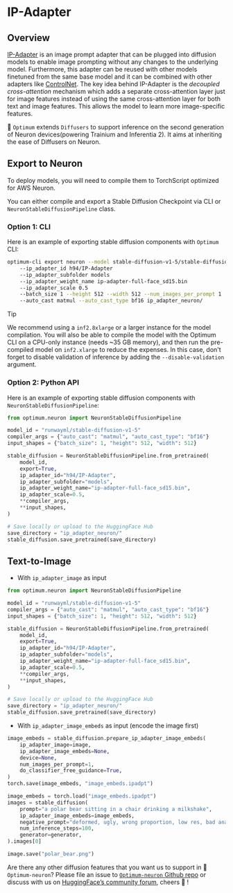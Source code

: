 <!---
Copyright 2025 The HuggingFace Team. All rights reserved.

Licensed under the Apache License, Version 2.0 (the "License");
you may not use this file except in compliance with the License.
You may obtain a copy of the License at

    http://www.apache.org/licenses/LICENSE-2.0

Unless required by applicable law or agreed to in writing, software
distributed under the License is distributed on an "AS IS" BASIS,
WITHOUT WARRANTIES OR CONDITIONS OF ANY KIND, either express or implied.
See the License for the specific language governing permissions and
limitations under the License.
-->

# IP-Adapter

## Overview

[IP-Adapter](https://hf.co/papers/2308.06721) is an image prompt adapter that can be plugged into diffusion models to enable image prompting without any changes to the underlying model. Furthermore, this adapter can be reused with other models finetuned from the same base model and it can be combined with other adapters like [ControlNet](../using-diffusers/controlnet). The key idea behind IP-Adapter is the *decoupled cross-attention* mechanism which adds a separate cross-attention layer just for image features instead of using the same cross-attention layer for both text and image features. This allows the model to learn more image-specific features.

🤗 `Optimum` extends `Diffusers` to support inference on the second generation of Neuron devices(powering Trainium and Inferentia 2). It aims at inheriting the ease of Diffusers on Neuron.

## Export to Neuron

To deploy models, you will need to compile them to TorchScript optimized for AWS Neuron.

You can either compile and export a Stable Diffusion Checkpoint via CLI or `NeuronStableDiffusionPipeline` class.

### Option 1: CLI

Here is an example of exporting stable diffusion components with `Optimum` CLI:

```bash
optimum-cli export neuron --model stable-diffusion-v1-5/stable-diffusion-v1-5 
    --ip_adapter_id h94/IP-Adapter 
    --ip_adapter_subfolder models
    --ip_adapter_weight_name ip-adapter-full-face_sd15.bin
    --ip_adapter_scale 0.5
    --batch_size 1 --height 512 --width 512 --num_images_per_prompt 1
    --auto_cast matmul --auto_cast_type bf16 ip_adapter_neuron/
```

> [!TIP]
> We recommend using a `inf2.8xlarge` or a larger instance for the model compilation. You will also be able to compile the model with the Optimum CLI on a CPU-only instance (needs ~35 GB memory), and then run the pre-compiled model on `inf2.xlarge` to reduce the expenses. In this case, don't forget to disable validation of inference by adding the `--disable-validation` argument.

### Option 2: Python API

Here is an example of exporting stable diffusion components with `NeuronStableDiffusionPipeline`:

```python
from optimum.neuron import NeuronStableDiffusionPipeline

model_id = "runwayml/stable-diffusion-v1-5"
compiler_args = {"auto_cast": "matmul", "auto_cast_type": "bf16"}
input_shapes = {"batch_size": 1, "height": 512, "width": 512}

stable_diffusion = NeuronStableDiffusionPipeline.from_pretrained(
    model_id, 
    export=True, 
    ip_adapter_id="h94/IP-Adapter",
    ip_adapter_subfolder="models",
    ip_adapter_weight_name="ip-adapter-full-face_sd15.bin",
    ip_adapter_scale=0.5,
    **compiler_args, 
    **input_shapes,
)

# Save locally or upload to the HuggingFace Hub
save_directory = "ip_adapter_neuron/"
stable_diffusion.save_pretrained(save_directory)
```

## Text-to-Image

* With `ip_adapter_image` as input

```python
from optimum.neuron import NeuronStableDiffusionPipeline

model_id = "runwayml/stable-diffusion-v1-5"
compiler_args = {"auto_cast": "matmul", "auto_cast_type": "bf16"}
input_shapes = {"batch_size": 1, "height": 512, "width": 512}

stable_diffusion = NeuronStableDiffusionPipeline.from_pretrained(
    model_id, 
    export=True, 
    ip_adapter_id="h94/IP-Adapter",
    ip_adapter_subfolder="models",
    ip_adapter_weight_name="ip-adapter-full-face_sd15.bin",
    ip_adapter_scale=0.5,
    **compiler_args, 
    **input_shapes,
)

# Save locally or upload to the HuggingFace Hub
save_directory = "ip_adapter_neuron/"
stable_diffusion.save_pretrained(save_directory)
```

* With `ip_adapter_image_embeds` as input (encode the image first)

```python
image_embeds = stable_diffusion.prepare_ip_adapter_image_embeds(
    ip_adapter_image=image,
    ip_adapter_image_embeds=None,
    device=None,
    num_images_per_prompt=1,
    do_classifier_free_guidance=True,
)
torch.save(image_embeds, "image_embeds.ipadpt")

image_embeds = torch.load("image_embeds.ipadpt")
images = stable_diffusion(
    prompt="a polar bear sitting in a chair drinking a milkshake",
    ip_adapter_image_embeds=image_embeds,
    negative_prompt="deformed, ugly, wrong proportion, low res, bad anatomy, worst quality, low quality",
    num_inference_steps=100,
    generator=generator,
).images[0]

image.save("polar_bear.png")
```

Are there any other diffusion features that you want us to support in 🤗`Optimum-neuron`? Please file an issue to [`Optimum-neuron` Github repo](https://github.com/huggingface/optimum-neuron) or discuss with us on [HuggingFace’s community forum](https://discuss.huggingface.co/c/optimum/), cheers 🤗 !